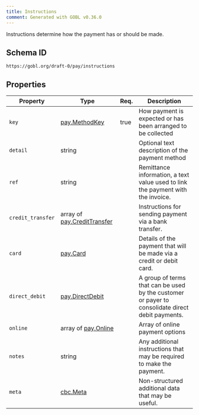 ```yaml
---
title: Instructions
comment: Generated with GOBL v0.36.0
---
```


Instructions determine how the payment has or should be made.

## Schema ID

`https://gobl.org/draft-0/pay/instructions`

## Properties

| Property          | Type                                                        | Req. | Description                                                                                      |
|-------------------|-------------------------------------------------------------|------|--------------------------------------------------------------------------------------------------|
| `key`             | [pay.MethodKey](/draft-0/pay/method_key)                    | true | How payment is expected or has been arranged to be collected                                     |
| `detail`          | string                                                      |      | Optional text description of the payment method                                                  |
| `ref`             | string                                                      |      | Remittance information, a text value used to link the payment with the invoice.                  |
| `credit_transfer` | array of [pay.CreditTransfer](/draft-0/pay/credit_transfer) |      | Instructions for sending payment via a bank transfer.                                            |
| `card`            | [pay.Card](/draft-0/pay/card)                               |      | Details of the payment that will be made via a credit or debit card.                             |
| `direct_debit`    | [pay.DirectDebit](/draft-0/pay/direct_debit)                |      | A group of terms that can be used by the customer or payer to consolidate direct debit payments. |
| `online`          | array of [pay.Online](/draft-0/pay/online)                  |      | Array of online payment options                                                                  |
| `notes`           | string                                                      |      | Any additional instructions that may be required to make the payment.                            |
| `meta`            | [cbc.Meta](/draft-0/cbc/meta)                               |      | Non-structured additional data that may be useful.                                               |

